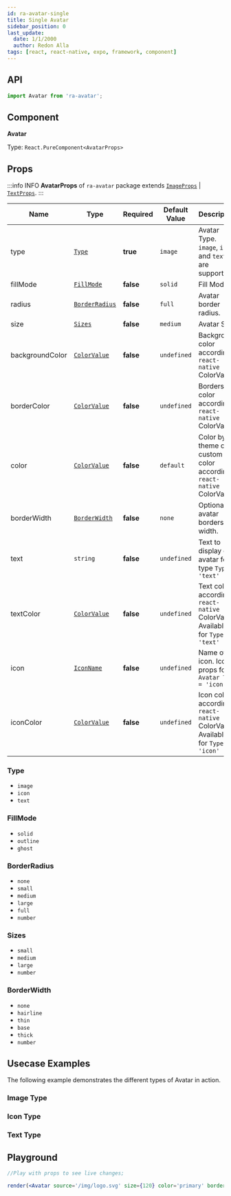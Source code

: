```yaml
---
id: ra-avatar-single
title: Single Avatar
sidebar_position: 0
last_update:
  date: 1/1/2000
  author: Redon Alla
tags: [react, react-native, expo, framework, component]
---
```


## API

```jsx
import Avatar from 'ra-avatar';
```

## Component

**Avatar**

Type: `React.PureComponent<AvatarProps>`

## Props

:::info INFO
**AvatarProps** of `ra-avatar` package extends
[`ImageProps`](https://docs.expo.dev/versions/latest/sdk/image/#imageprops) | [`TextProps`](https://reactnative.dev/docs/text#props).
:::


|  Name   | Type | Required | Default Value | Description |
| -- | -- | -- | -- | -- |
| type | [`Type`](#type) | **true** | `image` | Avatar Type. `image`, `icon` and `text` are supported |
| fillMode | [`FillMode`](#fillmode) | **false** | `solid` | Fill Mode |
| radius |  [`BorderRadius`](#borderradius) | **false** | `full` | Avatar border radius. |
| size | [`Sizes`](#sizes) | **false** | `medium` | Avatar Size. |
| backgroundColor | [`ColorValue`](https://reactnative.dev/docs/colors) | **false** | `undefined` | Background color according `react-native` ColorValue. |
| borderColor | [`ColorValue`](https://reactnative.dev/docs/colors) | **false** | `undefined` | Borders color according `react-native` ColorValue. |
| color | [`ColorValue`](https://reactnative.dev/docs/colors) | **false** | `default` | Color by theme or a custom color according `react-native` ColorValue. |
| borderWidth | [`BorderWidth`](#borderwidth) | **false** | `none` | Optional avatar borders width. |
| text | `string` | **false** | `undefined` | Text to display on avatar for type `Type = 'text'` |
| textColor | [`ColorValue`](https://reactnative.dev/docs/colors) | **false** | `undefined` | Text color according `react-native` ColorValue. Available for `Type = 'text'` |
| icon | [`IconName`](/docs/components/icons/ra-icons-basic-usage#iconname) | **false** | `undefined` | Name of icon. Icon props for `Avatar Type = 'icon'` |
| iconColor | [`ColorValue`](https://reactnative.dev/docs/colors) | **false** | `undefined` | Icon color according `react-native` ColorValue. Available for `Type = 'icon'` |


### Type
- `image`
- `icon`
- `text`

### FillMode
- `solid`
- `outline`
- `ghost`

### BorderRadius
- `none`
- `small`
- `medium`
- `large`
- `full`
- `number`

### Sizes
- `small`
- `medium`
- `large`
- `number`

### BorderWidth
- `none`
- `hairline`
- `thin`
- `base`
- `thick`
- `number`


##  Usecase Examples

The following example demonstrates the different types of Avatar in action.

### Image Type


<ImageType />

### Icon Type


<IconType />

### Text Type


<TextType />

## Playground

```jsx live noInline
//Play with props to see live changes;

render(<Avatar source='/img/logo.svg' size={120} color='primary' borderWidth='thin' fillMode='ghost' borderColor='crimson'/>);
```

<br />
<br />
<br />


<DocCardList />